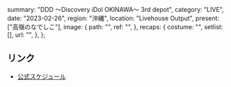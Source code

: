   summary: "DDD 〜Discovery iDol OKINAWA〜 3rd depot",
  category: "LIVE",
  date: "2023-02-26",
  region: "沖縄",
  location: "Livehouse Output",
  present: ["高嶺のなでしこ"],
  image: {
    path: "",
    ref: "",
  },
  recaps: {
    costume: "",
    setlist: [],
    url: "",
  },
};

## リンク

- [公式スケジュール](https://takanenonadeshiko.jp/?p=711)
